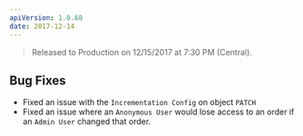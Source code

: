 ```yaml
---
apiVersion: 1.0.68
date: 2017-12-14
---
```


> Released to Production on 12/15/2017 at 7:30 PM (Central).

## Bug Fixes

- Fixed an issue with the `Incrementation Config` on object `PATCH`
- Fixed an issue where an `Anonymous User` would lose access to an order if an `Admin User` changed that order.
